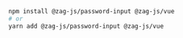 ```bash
npm install @zag-js/password-input @zag-js/vue
# or
yarn add @zag-js/password-input @zag-js/vue
```
